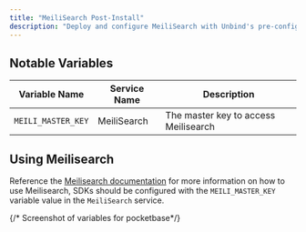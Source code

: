 ```yaml
---
title: "MeiliSearch Post-Install"
description: "Deploy and configure MeiliSearch with Unbind's pre-configured template"
---
```


## Notable Variables

| Variable Name | Service Name | Description |
|---------------|--------------|-------------|
| `MEILI_MASTER_KEY` | MeiliSearch | The master key to access Meilisearch |

## Using Meilisearch

Reference the [Meilisearch documentation](https://www.meilisearch.com/docs/learn/resources/sdks) for more information on how to use Meilisearch, SDKs should be configured with the `MEILI_MASTER_KEY` variable value in the `MeiliSearch` service.

{/* Screenshot of variables for pocketbase*/}



